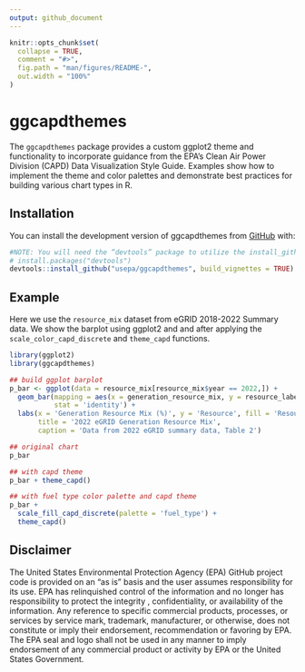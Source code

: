 ```yaml
---
output: github_document
---
```


<!-- README.md is generated from README.Rmd. Please edit that file -->

```r
knitr::opts_chunk$set(
  collapse = TRUE,
  comment = "#>",
  fig.path = "man/figures/README-",
  out.width = "100%"
)
```

# ggcapdthemes

<!-- badges: start -->
<!-- badges: end -->

The `ggcapdthemes` package provides a custom ggplot2 theme and functionality to incorporate guidance from the EPA's Clean Air Power Division (CAPD) Data Visualization Style Guide. Examples show how to implement the theme and color palettes and demonstrate best practices for building various chart types in R.

## Installation

You can install the development version of ggcapdthemes from [GitHub](https://github.com/) with:

```r
#NOTE: You will need the “devtools” package to utilize the install_github function
# install.packages("devtools")
devtools::install_github("usepa/ggcapdthemes", build_vignettes = TRUE)
```

## Example

Here we use the `resource_mix` dataset from eGRID 2018-2022 Summary data. We show the barplot using ggplot2 and and after applying the `scale_color_capd_discrete` and `theme_capd` functions.

```r
library(ggplot2)
library(ggcapdthemes)

## build ggplot barplot
p_bar <- ggplot(data = resource_mix[resource_mix$year == 2022,]) +
  geom_bar(mapping = aes(x = generation_resource_mix, y = resource_label, fill = resource_label),
           stat = 'identity') +
  labs(x = 'Generation Resource Mix (%)', y = 'Resource', fill = 'Resource', 
       title = '2022 eGRID Generation Resource Mix',
       caption = 'Data from 2022 eGRID summary data, Table 2')

## original chart
p_bar

## with capd theme
p_bar + theme_capd()

## with fuel type color palette and capd theme
p_bar + 
  scale_fill_capd_discrete(palette = 'fuel_type') +
  theme_capd() 
```

## Disclaimer

The United States Environmental Protection Agency (EPA) GitHub project code is provided on an "as is" basis and the user assumes responsibility for its use.  EPA has relinquished control of the information and no longer has responsibility to protect the integrity , confidentiality, or availability of the information.  Any reference to specific commercial products, processes, or services by service mark, trademark, manufacturer, or otherwise, does not constitute or imply their endorsement, recommendation or favoring by EPA.  The EPA seal and logo shall not be used in any manner to imply endorsement of any commercial product or activity by EPA or the United States Government.
